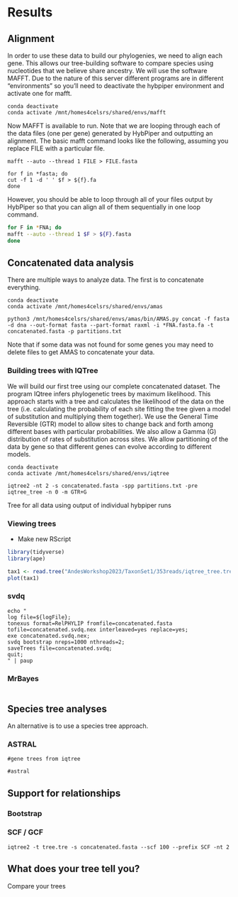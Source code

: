 # Results

## Alignment

In order to use these data to build our phylogenies, we need to align each gene.
This allows our tree-building software to compare species using nucleotides that we believe share ancestry. 
We will use the software MAFFT.
Due to the nature of this server different programs are in different "environments" so you'll need to deactivate the hybpiper environment and activate one for mafft.

```
conda deactivate
conda activate /mnt/homes4celsrs/shared/envs/mafft
```

Now MAFFT is available to run.
Note that we are looping through each of the data files (one per gene) generated by HybPiper and outputting an alignment.
The basic mafft command looks like the following, assuming you replace FILE with a particular file.

```
mafft --auto --thread 1 FILE > FILE.fasta

for f in *fasta; do
cut -f 1 -d ' ' $f > ${f}.fa
done
```

However, you should be able to loop through all of your files output by HybPiper so that you can align all of them sequentially in one loop command.


```bash
for F in *FNA; do
mafft --auto --thread 1 $F > ${F}.fasta
done
```

## Concatenated data analysis

There are multiple ways to analyze data.
The first is to concatenate everything.

```
conda deactivate
conda activate /mnt/homes4celsrs/shared/envs/amas

python3 /mnt/homes4celsrs/shared/envs/amas/bin/AMAS.py concat -f fasta -d dna --out-format fasta --part-format raxml -i *FNA.fasta.fa -t concatenated.fasta -p partitions.txt

```
Note that if some data was not found for some genes you may need to delete files to get AMAS to concatenate your data.


### Building trees with IQTree

We will build our first tree using our complete concatenated dataset.
The program IQtree infers phylogenetic trees by maximum likelihood.
This approach starts with a tree and calculates the likelihood of the data on the tree (i.e. calculating the probability of each site fitting the tree given a model of substitution and multiplying them together).
We use the General Time Reversible (GTR) model to allow sites to change back and forth among different bases with particular probabilities.
We also allow a Gamma (G) distribution of rates of substitution across sites.
We allow partitioning of the data by gene so that different genes can evolve according to different models.

```
conda deactivate
conda activate /mnt/homes4celsrs/shared/envs/iqtree

iqtree2 -nt 2 -s concatenated.fasta -spp partitions.txt -pre iqtree_tree -n 0 -m GTR+G
```

Tree for all data using output of individual hybpiper runs

### Viewing trees

* Make new RScript

```r
library(tidyverse)
library(ape)

tax1 <- read.tree("AndesWorkshop2023/TaxonSet1/353reads/iqtree_tree.treefile")
plot(tax1)
```

### svdq

```
echo "
log file=${logFile};
tonexus format=RelPHYLIP fromfile=concatenated.fasta tofile=concatenated.svdq.nex interleaved=yes replace=yes;
exe concatenated.svdq.nex;
svdq bootstrap nreps=1000 nthreads=2;
saveTrees file=concatenated.svdq;
quit;
" | paup
```

### MrBayes

```

```

## Species tree analyses

An alternative is to use a species tree approach.

### ASTRAL

```
#gene trees from iqtree

#astral
```

## Support for relationships

### Bootstrap

### SCF / GCF

```
iqtree2 -t tree.tre -s concatenated.fasta --scf 100 --prefix SCF -nt 2
```


## What does your tree tell you?

Compare your trees

